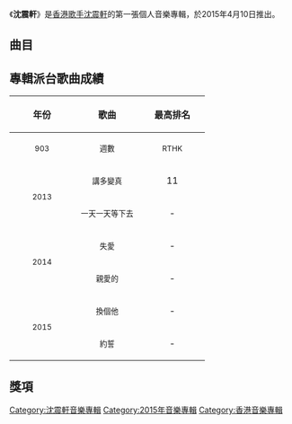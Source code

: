 {{Album infobox | <!-- See Wikipedia:WikiProject_Albums -->
|  Name        = 沈震軒
|  Type        = [[專輯|專輯]]
|  Artist      = [[沈震軒|沈震軒]]
|  Cover       = 沈震軒 同名專輯.jpg
|  Released    = 2015年4月10日
|  Recorded    = 2013年－2015年
|  Genre       = [[粵語流行音樂|粵語流行音樂]]
|  Length      = 29:56
|  Label       = [[太陽娛樂文化|太陽娛樂文化]]
|  Last album  = 
|  This album  = '''沈震軒'''<br>（2015年）
|  Next album  = 
}}

《'''沈震軒'''》是[[香港|香港]][[歌手|歌手]][[沈震軒|沈震軒]]的第一張個人音樂專輯，於2015年4月10日推出。

==曲目==
{{tracklist
| headline = CD
| total_length = 29:56
| title_width = 16%

| title1 = 講多變真
| music1 = [[伍樂城|伍樂城]]
| lyrics1 = [[希瑩|希瑩]]<br>[[張楚翹|張楚翹]]
| arranger1 = [[朱俊傑|朱俊傑]]
| producer1 = 伍樂城
| longnote1 = 
| length1 = 3:39

| title2 = 失愛
| music2 = [[洪真英|洪真英]]
| lyrics2 = [[火火|火火]]
| arranger2 = 洪真英
| producer2 = [[Gary_Chan|Gary Chan]]<br>洪真英
| longnote2 = 
| length2 = 3:52

| title3 = 約誓
| music3 = [[覃嘉健|覃嘉健]]
| lyrics3 = 覃嘉健
| arranger3 = 覃嘉健
| producer3 = 覃嘉健<br>[[嚴曉蕾|嚴曉蕾]]
| longnote3 = 
| length3 = 3:35

| title4 = 親愛的
| music4 = [[鄒俊仁|Fergus Chow]]
| lyrics4 = [[陳詠謙|陳詠謙]]
| arranger4 = Fergus Chow
| producer4 = Fergus Chow
| longnote4 = 
| length4 = 3:42

| title5 = 換個他
| music5 = [[雷頌德|雷頌德]]
| lyrics5 = 張楚翹
| arranger5 = 雷頌德
| producer5 = 雷頌德
| longnote5 = 
| length5 = 4:10

| title6 = 單打獨鬥
| music6 = 覃嘉健
| lyrics6 = [[林若寧|林若寧]]
| arranger6 = 覃嘉健
| producer6 = 覃嘉健<br>嚴曉蕾
| longnote6 = 原曲為[[符家浚|符家浚]]的《自動棄權》
| length6 = 3:28

| title7 = 一天一天等下去
| music7 = [[李子恆|李子恆]]
| lyrics7 = [[潘源良|潘源良]]
| arranger7 = [[Walter_Wong|Walter Wong]]<br>[[Ron_Cheng|Ron Cheng]]
| producer7 = Gary Chan
| longnote7 = 原唱者為[[吳奇隆|吳奇隆]]
| length7 = 3:51

| title8 = 重返寂寞
| music8 = 伍樂城
| lyrics8 = [[許常德|許常德]]
| arranger8 = 朱俊傑
| producer8 = 伍樂城<br>[[蔣卓嘉|GJ]]
| longnote8 = 《講多變真》國語版
| length8 = 3:39
}}

==專輯派台歌曲成績==
{| class="wikitable"
!align="center" rowspan="2" | 年份
!align="center" rowspan="2" | 歌曲
!align="center" colspan="8" | 最高排名
|-
!width="100"|<small>903</small> !! width="100"|<small>週數</small> !! width="100"|<small>RTHK</small> !! width="100"|<small>週數</small> !! width="100"|<small>997</small> !! width="100"|<small>週數</small> !! width="100"|<small>TVB</small> !! width="100"|<small>週數</small>
|-
|align="center" rowspan="2"|<small>2013</small> ||align="center"| <small>講多變真</small> ||align="center"| 11 ||align="center"| 2 ||align="center"| 11 ||align="center"| 6 ||align="center"| '''1''' ||align="center"| 12 ||align="center"| 4 ||align="center"| -
|-
|align="center"| <small>一天一天等下去</small> ||align="center"| - ||align="center"| - ||align="center"| - ||align="center"| - ||align="center"| - ||align="center"| - ||align="center"| - ||align="center"| -
|-
|align="center" rowspan="2"|<small>2014</small> ||align="center"| <small>失愛</small> ||align="center"| - ||align="center"| - ||align="center"| - ||align="center"| - ||align="center"| 3 ||align="center"| 5 ||align="center"| '''1''' ||align="center"| 4
|-
|align="center"| <small>親愛的</small> ||align="center"| - ||align="center"| - ||align="center"| - ||align="center"| - ||align="center"| - ||align="center"| - ||align="center"| 4 ||align="center"| 3
|-
|align="center" rowspan="2"|<small>2015</small> ||align="center"| <small>換個他</small> ||align="center"| - ||align="center"| - ||align="center"| - ||align="center"| - ||align="center"| 5 ||align="center"| 3 ||align="center"| - ||align="center"| -
|-
|align="center"| <small>約誓</small> ||align="center"| - ||align="center"| - ||align="center"| - ||align="center"| - ||align="center"| 4 ||align="center"| 3 ||align="center"| - ||align="center"| -
|}

==獎項==


[[Category:沈震軒音樂專輯|Category:沈震軒音樂專輯]]
[[Category:2015年音樂專輯|Category:2015年音樂專輯]]
[[Category:香港音樂專輯|Category:香港音樂專輯]]